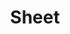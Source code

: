 ---
title: 'Sheet'
description: 'A component that displays a panel that slides out of the screen.'
---